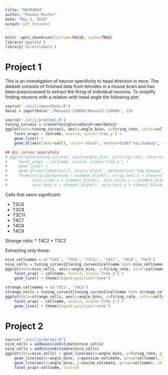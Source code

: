 ```yaml
---
title: "NEVR3004"
author: "Rasmus Munter"
date: "May 2, 2018"
output: pdf_document
---
```



```r
knitr::opts_chunk$set(include=FALSE, cache=TRUE)
library('ggplot2')
library('directlabels')
```
# Project 1

This is an investigation of neuron specificity to head direction in mice. The dataset consists of finished data from tetrodes in a mouse brain and has been preprocessed to extract the firing of individual neurons. To simplify finding neurons with a relation with head angle the following plot.

```r
source('./util/importData.R')
data1 = importData('./Mouse12-120806/Mouse12-120806', 12)
```

```r
source('./util/problem1.R')
tuning_curves1 = createTuningCurveDataFrame(data1)
ggplot(data=tuning_curves1, aes(x=angle_bins, y=firing_rate, color=cell)) + 
    facet_wrap( ~ tetrode, ncol=4, scale='free_y') +
    geom_line() + 
    geom_dl(aes(label=cell), color='black', method=list("top.bumpup", cex=0.5))

## ALL curves seperately
# ggplot(data=tuning_curves1, aes(x=angle_bins, y=firing_rate, color=cell)) + 
#     facet_wrap( ~ cellname, ncol=4, scale='free_y') +
#     geom_line() + 
#     geom_dl(aes(label=cell), color='black', method=list("top.bumpup", cex=0.5))+
#     theme(strip.background = element_blank(), strip.text.x = element_blank(),
#           axis.ticks.x = element_blank(), axis.ticks.y = element_blank(),
#           axis.text.x = element_blank(), axis.text.y = element_blank())
```

Cells that seem significant:

* T3C6
* T3C9
* T3C11
* T4C7
* T4C8
* T4C9

Strange cells:
* T4C2
* T3C2

Extracting only these:
```r
nice_cellnames = c('T3C6', 'T3C9', 'T3C11', 'T4C7', 'T4C8', 'T4C9')
nice_cells = tuning_curves1[tuning_curves1$cellname %in% nice_cellnames,]
ggplot(data=nice_cells, aes(x=angle_bins, y=firing_rate, color=cellname)) + 
    facet_wrap( ~ cellname, ncol=3, scale='free_y') +
    geom_line() + theme(legend.position="none")
```
```r
strange_cellnames = c('T3C2', 'T4C2')
strange_cells = tuning_curves1[tuning_curves1$cellname %in% strange_cellnames,]
ggplot(data=strange_cells, aes(x=angle_bins, y=firing_rate, color=cellname)) + 
    facet_wrap( ~ cellname, ncol=2, scale='free_y') +
    geom_line() + theme(legend.position="none")
```

# Project 2 

```r
source("./util/problem2.R")
nice_cells = addGaussianEstimate(nice_cells)
nice_cells = addCosineEstimate(nice_cells)
ggplot(data=nice_cells) + geom_line(aes(x=angle_bins, y=firing_rate, group=cellname)) +
    geom_line(aes(x=angle_bins, y=gaussian_estimate, group=cellname), color='red') +
    geom_line(aes(x=angle_bins, y=cosine_estimate, group=cellname), color='blue') +
    facet_wrap(~cellname, ncol=2)

```



